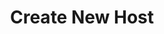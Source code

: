 ---
title: "Create New Host"
openapi: "POST /api/v2/hosts/{name}"
sidebarTitle: "Create New Host"
description: "This endpoint provides a command to add a new host for a domain.

        Users can specify the name of the new host and the IP address associated with it."
---